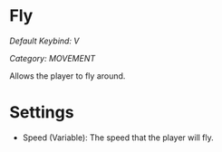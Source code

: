 # Fly
*Default Keybind: V*

*Category: MOVEMENT*

Allows the player to fly around.

# Settings
 - Speed (Variable): The speed that the player will fly.